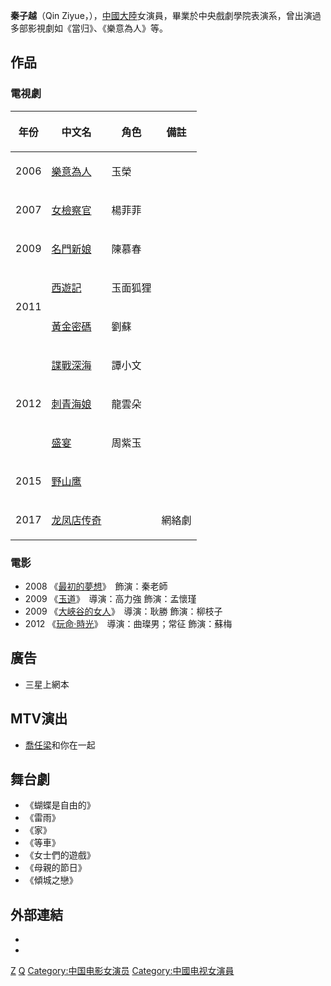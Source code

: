 {{藝人
| 姓名 = 秦子越
| 類型 = 女演員
| 圖片 = 
| 圖片尺寸 = 
| 圖片簡介 = 
| 羅馬拼音 = Qin Ziyue
| 英文名 = 
| 綽號 = 
| 國籍 = {{PRC}}
| 民族 =
| 籍貫 =
| 出生日期 = {{Birth_date_and_age|1987|9|13}}
| 出生地點 = {{CHN}}
| 逝世日期 =  
| 逝世地點 = 
| 職業 = [[演員|演員]]
| 語言 = [[普通話|普通話]]
| 教育程度 = [[中央戲劇學院|中央戲劇學院]]表演系
| 宗教信仰 = 
| 配偶 = {{marriage|[[聶遠|聶遠]]|August 17, 2014}}
| 兒女 =聶子一 {{Birth date and age|2014|5|8}}
| 出身地 = 
| 出道作 = 
| 出道日期 = 
| 代表作 = 
| 活躍年代 = 
| 唱片公司 = 
| 經紀公司 =
| 網站 = 
| 相關團體 = 
| 獎項 =  
| IMDb = 7522684
| 專長 = 
}}
'''秦子越'''（Qin Ziyue，{{bd|1987年|9月13日}}），[[中國大陸|中國大陸]]女演員，畢業於中央戲劇學院表演系，曾出演過多部影視劇如《當归》、《樂意為人》等。

==作品==
=== 電視劇 ===
{| class="wikitable"
|-
! 年份 !! 中文名  !! 角色 !!  備註
|-
|  2006  || [[樂意為人|樂意為人]]    ||  玉榮   ||  
|-
|  2007  || [[女檢察官|女檢察官]]    ||  楊菲菲  || 
|-
|  2009  || [[名門新娘|名門新娘]]    ||  陳慕春  ||      
|-
|rowspan="2 "|  2011 ||  [[西遊記|西遊記]] ||  玉面狐狸 || 
|-
|  [[黃金密碼|黃金密碼]]  ||  劉蘇 || 
|-
|rowspan=" 3"| 2012  ||  [[諜戰深海|諜戰深海]] ||  譚小文 || 
|-
|  [[刺青海娘|刺青海娘]]  || 龍雲朵  ||  
|-
|  [[盛宴|盛宴]]  ||  周紫玉 || 
|-
| 2015||[[野山鹰|野山鹰]]||  ||
|-
| 2017||[[龙凤店传奇|龙凤店传奇]]|| ||網絡劇
|}

===電影===
*2008 《[[最初的夢想|最初的夢想]]》　飾演：秦老師　
*2009 《[[玉道|玉道]]》　導演：高力強 飾演：孟懷瑾
*2009 《[[大峽谷的女人|大峽谷的女人]]》　導演：耿勝  飾演：柳枝子
*2012 《[[玩命·時光|玩命·時光]]》　導演：曲璨男；常征  飾演：蘇梅

==廣告==
*三星上網本

==MTV演出==
*[[喬任梁|喬任梁]]和你在一起

==舞台劇==
*《蝴蝶是自由的》
*《雷雨》
*《家》
*《等車》
*《女士們的遊戲》
*《母親的節日》
*《傾城之戀》

== 外部連結 ==
*{{Sinaweibo|ziyue8000}}
*{{douban people}}

{{DEFAULTSORT:Q}}
[[Category:秦姓|Z]]
[[Category:撫順人|Q]]
[[Category:中国电影女演员|Category:中国电影女演员]]
[[Category:中國电视女演員|Category:中國电视女演員]]